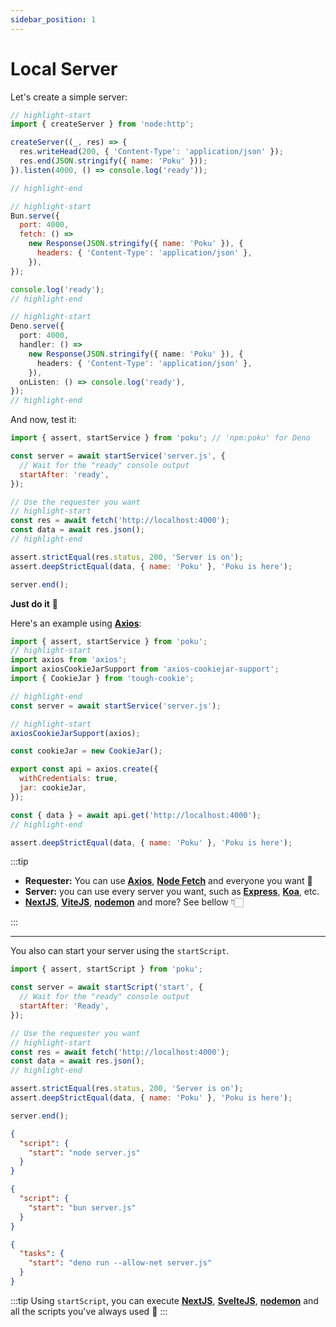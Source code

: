 ```yaml
---
sidebar_position: 1
---
```



# Local Server

Let's create a simple server:

<Tabs>
  <TabItem default value='server.js (Node.js)'>

```js
// highlight-start
import { createServer } from 'node:http';

createServer((_, res) => {
  res.writeHead(200, { 'Content-Type': 'application/json' });
  res.end(JSON.stringify({ name: 'Poku' }));
}).listen(4000, () => console.log('ready'));

// highlight-end
```

  </TabItem>
  <TabItem default value='server.js (Bun)'>

```js
// highlight-start
Bun.serve({
  port: 4000,
  fetch: () =>
    new Response(JSON.stringify({ name: 'Poku' }), {
      headers: { 'Content-Type': 'application/json' },
    }),
});

console.log('ready');
// highlight-end
```

  </TabItem>
  <TabItem default value='server.js (Deno)'>

```ts
// highlight-start
Deno.serve({
  port: 4000,
  handler: () =>
    new Response(JSON.stringify({ name: 'Poku' }), {
      headers: { 'Content-Type': 'application/json' },
    }),
  onListen: () => console.log('ready'),
});
// highlight-end
```

  </TabItem>
</Tabs>

And now, test it:

<Tabs>
  <TabItem default value='test/server.test.js'>

```js
import { assert, startService } from 'poku'; // 'npm:poku' for Deno

const server = await startService('server.js', {
  // Wait for the "ready" console output
  startAfter: 'ready',
});

// Use the requester you want
// highlight-start
const res = await fetch('http://localhost:4000');
const data = await res.json();
// highlight-end

assert.strictEqual(res.status, 200, 'Server is on');
assert.deepStrictEqual(data, { name: 'Poku' }, 'Poku is here');

server.end();
```

  </TabItem>
</Tabs>

<FAQ title='Need to test using a consistent session? 🍪'>

**Just do it** 🚀

Here's an example using [**Axios**](https://github.com/axios/axios):

```js
import { assert, startService } from 'poku';
// highlight-start
import axios from 'axios';
import axiosCookieJarSupport from 'axios-cookiejar-support';
import { CookieJar } from 'tough-cookie';

// highlight-end
const server = await startService('server.js');

// highlight-start
axiosCookieJarSupport(axios);

const cookieJar = new CookieJar();

export const api = axios.create({
  withCredentials: true,
  jar: cookieJar,
});

const { data } = await api.get('http://localhost:4000');
// highlight-end

assert.deepStrictEqual(data, { name: 'Poku' }, 'Poku is here');
```

</FAQ>

:::tip

- **Requester:** You can use [**Axios**](https://github.com/axios/axios), [**Node Fetch**](https://github.com/node-fetch/node-fetch) and everyone you want 💙
- **Server:** you can use every server you want, such as [**Express**](https://github.com/expressjs/express), [**Koa**](https://github.com/koajs/koa), etc.
- [**NextJS**](https://github.com/vercel/next.js), [**ViteJS**](https://github.com/vitejs/vite), [**nodemon**](https://github.com/remy/nodemon) and more? See bellow 👇🏻

:::

<hr />

You also can start your server using the `startScript`.

<Tabs>
  <TabItem default value='test/server.test.js'>

```js
import { assert, startScript } from 'poku';

const server = await startScript('start', {
  // Wait for the "ready" console output
  startAfter: 'Ready',
});

// Use the requester you want
// highlight-start
const res = await fetch('http://localhost:4000');
const data = await res.json();
// highlight-end

assert.strictEqual(res.status, 200, 'Server is on');
assert.deepStrictEqual(data, { name: 'Poku' }, 'Poku is here');

server.end();
```

  </TabItem>
  <TabItem default value='package.json (Node.js)'>

```json
{
  "script": {
    "start": "node server.js"
  }
}
```

  </TabItem>
  <TabItem value='package.json (Bun)'>

```json
{
  "script": {
    "start": "bun server.js"
  }
}
```

  </TabItem>
  <TabItem value='deno.json (Deno)'>

```json
{
  "tasks": {
    "start": "deno run --allow-net server.js"
  }
}
```

  </TabItem>
</Tabs>

:::tip
Using `startScript`, you can execute [**NextJS**](https://github.com/vercel/next.js), [**SvelteJS**](https://github.com/sveltejs/svelte), [**nodemon**](https://github.com/remy/nodemon) and all the scripts you've always used 🐷
:::
